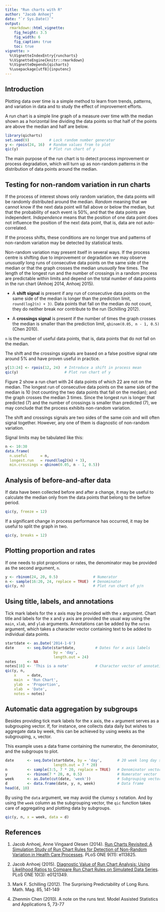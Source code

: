 ```yaml
---
title: "Run charts with R"
author: "Jacob Anhoej"
date: "`r Sys.Date()`"
output: 
  rmarkdown::html_vignette:
    fig_height: 3.5
    fig_width: 6
    fig_caption: true
    toc: true
vignette: >
  %\VignetteIndexEntry{runcharts}
  %\VignetteEngine{knitr::rmarkdown}
  %\VignetteDepends{qicharts}
  %\usepackage[utf8]{inputenc}
---
```


## Introduction

Plotting data over time is a simple method to learn from trends, patterns, and variation in data and to study the effect of improvement efforts.

A run chart is a simple line graph of a measure over time with the median shown as a horizontal line dividing the data points so that half of the points are above the median and half are below.

```r
library(qicharts)
set.seed(9)         # Lock random number generator
y <- rpois(24, 16)  # Random values from to plot
qic(y)              # Plot run chart of y
```

The main purpose of the run chart is to detect process improvement or process degradation, which will turn up as non-random patterns in the distribution of data points around the median.

## Testing for non-random variation in run charts

If the process of interest shows only random variation, the data points will be randomly distributed around the median. _Random_ meaning that we cannot know if the next data point will fall above or below the median, but that the probability of each event is 50%, and that the data points are independent. _Independence_ means that the position of one data point does not influence the position of the next data point, that is, data are not auto-correlated. 

If the process shifts, these conditions are no longer true and patterns of non-random variation may be detected by statistical tests.

Non-random variation may present itself in several ways. If the process centre is shifting due to improvement or degradation we may observe _unusually_ long runs of consecutive data points on the same side of the median or that the graph crosses the median _unusually_ few times. The length of the longest run and the number of crossings in a random process are predictable within limits and depend on the total number of data points in the run chart (Anhoej 2014, Anhoej 2015).

- A **shift signal** is present if any run of consecutive data points on the same side of the median is longer than the prediction limit, `round(log2(n) + 3)`. Data points that fall on the median do not count, they do neither break nor contribute to the run (Schilling 2012).

- A **crossings signal** is present if the number of times the graph crosses the median is smaller than the prediction limit, `qbinom(0.05, n - 1, 0.5)` (Chen 2010).

`n` is the number of useful data points, that is, data points that do not fall on the median.

The shift and the crossings signals are based on a false positive signal rate around 5% and have proven useful in practice.

```r
y[13:24] <- rpois(12, 24)  # Introduce a shift in process mean
qic(y)                     # Plot run chart of y
```

Figure 2 show a run chart with 24 data points of which 22 are not on the median. The longest run of consecutive data points on the same side of the median is 10 (not counting the two data points that fall on the median); and the graph crosses the median 3 times. Since the longest run is longer that predicted (7) and the number of crossings is smaller than predicted (7), we may conclude that the process exhibits non-random variation.

The shift and crossings signals are two sides of the same coin and will often signal together. However, any one of them is diagnostic of non-random variation.

Signal limits may be tabulated like this:

```r
n <- 10:30
data.frame(
  n.useful      = n,
  longest.run   = round(log2(n) + 3),
  min.crossings = qbinom(0.05, n - 1, 0.5))
```

## Analysis of before-and-after data

If data have been collected before and after a change, it may be useful to calculate the median only from the data points that belong to the before period.

```r
qic(y, freeze = 12)
```

If a significant change in process performance has occurred, it may be useful to split the graph in two.

```r
qic(y, breaks = 12)
```

## Plotting proportion and rates

If one needs to plot proportions or rates, the denominator may be provided as the second argument, `n`.

```r
y <- rbinom(24, 20, 0.5)                # Numerator
n <- sample(16:20, 24, replace = TRUE)  # Denominator
qic(y, n)                               # Plot run chart of y/n
```

## Using title, labels, and annotations

Tick mark labels for the x axis may be provided with the `x` argument. Chart title and labels for the x and y axis are provided the usual way using the `main`, `xlab`, and `ylab` arguments. Annotations can be added by the `notes` argument, which takes a character vector containing text to be added to individual data points.

```r
startdate <- as.Date('2014-1-6')
date      <- seq.Date(startdate,         # Dates for x axis labels
                      by = 'day',
                      length.out = 24)
notes     <- NA
notes[18] <- 'This is a note'            # Character vector of annotations
qic(y, n,
    x     = date,
    main  = 'Run Chart', 
    ylab  = 'Proportion',
    xlab  = 'Date',
    notes = notes)
```

## Automatic data aggregation by subgroups

Besides providing tick mark labels for the x axis, the `x` argument serves as a subgrouping vector. If, for instance, one collects data daily but wishes to aggregate data by week, this can be achieved by using weeks as the subgrouping, `x`, vector.

This example uses a data frame containing the numerator, the denominator, and the subgroups to plot.

```r
date      <- seq.Date(startdate, by = 'day',       # 20 week long day sequence
                      length.out = 7 * 20)
n         <- sample(3:5, 7 * 20, replace = TRUE)   # Denominator vector
y         <- rbinom(7 * 20, n, 0.5)                # Numerator vector
week      <- as.Date(cut(date, 'week'))            # Subgrouping vector
d         <- data.frame(date, y, n, week)          # Data frame
head(d, 10)
```

By using the `data` argument, we may avoid the clumsy `$` notation. And by using the `week` column as the subgrouping vector, the `qic` function takes care of aggregating and plotting data by subgroups.

```r
qic(y, n, x = week, data = d)
```

## References

1. Jacob Anhoej, Anne Vingaard Olesen (2014). [Run Charts Revisited: A Simulation Study of Run Chart Rules for Detection of Non-Random Variation in Health Care Processes](http://www.plosone.org/article/info%3Adoi%2F10.1371%2Fjournal.pone.0113825). PLoS ONE 9(11): e113825.

2. Jacob Anhoej (2015). [Diagnostic Value of Run Chart Analysis: Using Likelihood Ratios to Compare Run Chart Rules on Simulated Data Series](http://www.plosone.org/article/info%3Adoi%2F10.1371%2Fjournal.pone.0121349). PLoS ONE 10(3): e0121349.

3. Mark F. Schilling (2012). The Surprising Predictability of Long Runs. Math. Mag. 85, 141-149

4. Zhenmin Chen (2010). A note on the runs test. Model Assisted Statistics and Applications 5, 73-77
